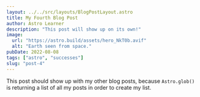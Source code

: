 ```yaml
---
layout: ../../src/layouts/BlogPostLayout.astro
title: My Fourth Blog Post
author: Astro Learner
description: "This post will show up on its own!"
image:
  url: "https://astro.build/assets/hero_NkT0b.avif"
  alt: "Earth seen from space."
pubDate: 2022-08-08
tags: ["astro", "successes"]
slug: "post-4"
---
```



This post should show up with my other blog posts, because `Astro.glob()` is returning a list of all my posts in order to create my list.

<AstroGreet client />
